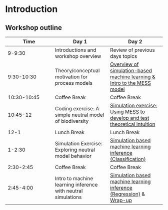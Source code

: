 # Introduction

## Workshop outline

| Time | Day 1 | Day 2 |
|------|-------|-------|
| 9-9:30 | Introductions and workshop overview | Review of previous days topics |
| 9:30-10:30 | Theory/conceptual motivation for process models | [Overview of simulation-based machine learning & Intro to the MESS model](intro_mess.html)|
| 10:30-10:45 | Coffee Break | Coffee Break |
| 10:45-12 | Coding exercise: A simple neutral model of biodiversity | [Simulation exercise: Using MESS to develop and test theoretical intuition](mess_simulations.html) |
| 12-1 | Lunch Break | Lunch Break |
| 1-2:30 | Simulation Exercise: Exploring neutral model behavior | [Simulation based machine learning inference (Classification)](ml_inference_classification.html) |
| 2:30-2:45 | Coffee Break | Coffee Break | 
| 2:45-4:00 | Intro to machine learning inference with neutral simulations | [Simulation based machine learning inference (Regression)](ml_inference_regression.html) & [Wrap-up](wrapup.qmd) |

